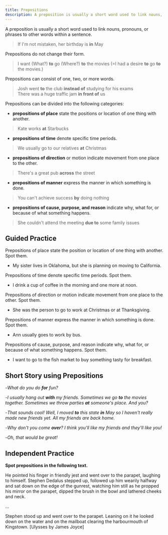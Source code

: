 ```yaml
---
title: Prepositions
description: A preposition is usually a short word used to link nouns, pronouns, or phrases to other words within a sentence.
---
```


A preposition is usually a short word used to link nouns, pronouns, or phrases to other words within a sentence.

> If I'm not mistaken, her birthday is **in** May

Prepositions do not change their form.

> I want (What?) **to** go (Where?) **to** the movies (=I had a desire **to** go **to** the movies.)

Prepositions can consist of one, two, or more words.

> Josh went **to** the club **instead of** studying for his exams  
> There was a huge traffic jam **in front of** us

Prepositions can be divided into the following categories:

- **prepositions of place** state the positions or location of one thing with another.

> Kate works **at** Starbucks

- **prepositions of time** denote specific time periods.

> We usually go to our relatives **at** Christmas

- **prepositions of direction** or motion indicate movement from one place to the other.

> There's a great pub **across** the street

- **prepositions of manner** express the manner in which something is done.

> You can't achieve success **by** doing nothing

- **prepositions of cause, purpose, and reason** indicate why, what for, or because of what something happens.

> She couldn't attend the meeting **due to** some family issues

## Guided Practice

<Sidenote mt={8}>
  Prepositions of place state the position or location of one thing with another. Spot them.
</Sidenote>

- My sister lives in Oklahoma, but she is planning on moving to California. <InfoTooltip label="in" />

<Sidenote>Prepositions of time denote specific time periods. Spot them.</Sidenote>

- I drink a cup of coffee in the morning and one more at noon. <InfoTooltip label="in, at" />

<Sidenote>
  Prepositions of direction or motion indicate movement from one place to the other. Spot them.
</Sidenote>

- She was the person to go to work at Christmas or at Thanksgiving. <InfoTooltip label="at" />

<Sidenote>
  Prepositions of manner express the manner in which something is done. Spot them.
</Sidenote>

- Ann usually goes to work by bus. <InfoTooltip label="by"/>

<Sidenote>
  Prepositions of cause, purpose, and reason indicate why, what for, or because of what something
  happens. Spot them.
</Sidenote>

- I want to go to the fish market to buy something tasty for breakfast. <InfoTooltip label="to"/>

## Short Story using Prepositions

-_What do you do **for** fun?_

-_I usually hang out **with** my friends. Sometimes we go **to** the movies together. Sometimes we throw parties **at** someone's place. And you?_

-_That sounds cool! Well, I moved **to** this state **in** May so I haven't really made new friends yet. All my friends are back home._

-_Why don't you come **over**? I think you'll like my friends and they'll like you!_

-_Oh, that would be great!_

## Independent Practice

**Spot prepositions in the following text.**

He pointed his finger in friendly jest and went over to the parapet, laughing to himself. Stephen Dedalus stepped up, followed up him wearily halfway and sat down on the edge of the gunrest, watching him still as he propped his mirror on the parapet, dipped the brush in the bowl and lathered cheeks and neck.

...

Stephen stood up and went over to the parapet. Leaning on it he looked down on the water and on the mailboat clearing the harbourmouth of Kingstown. [Ulysses by James Joyce]

<InfoTooltip label="in friendly jest, to the parapet, to himself, on the edge, of the gunrest, on the parapet, in the bowl, to the parapet, on it, on the the water, on the mailboat, of Kingstown." />
